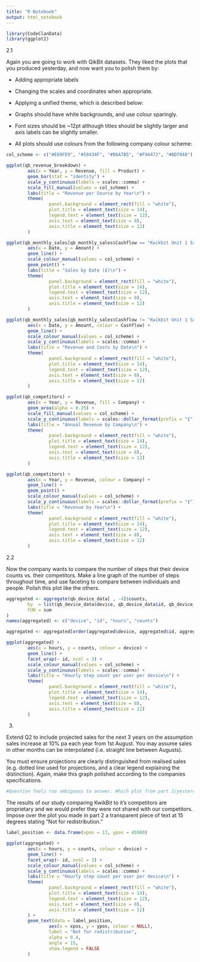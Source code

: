 ```yaml
---
title: "R Notebook"
output: html_notebook
---
```


```r
library(CodeClanData)
library(ggplot2)
```

2.1

Again you are going to work with QikBit datasets. They liked the plots that you
produced yesterday, and now want you to polish them by:

- Adding appropriate labels
- Changing the scales and coordinates when appropriate.
- Applying a unified theme, which is described below:

- Graphs should have white backgrounds, and use colour sparingly.
- Font sizes should be ~12pt although titles should be slightly larger and axis
  labels can be slightly smaller.
- All plots should use colours from the following company colour scheme:
```r
col_scheme <- c("#E89FE9", "#50434F", "#B6A7B5", "#F9A472", "#BD7040")
```

```r
ggplot(qb_revenue_breakdown) +
        aes(x = Year, y = Revenue, fill = Product) +
        geom_bar(stat = "identity") +
        scale_y_continuous(labels = scales::comma) +
        scale_fill_manual(values = col_scheme) +
        labs(title = "Revenue per Source by Year\n") +
        theme(
                panel.background = element_rect(fill = "white"),
                plot.title = element_text(size = 14),
                legend.text = element_text(size = 12),
                axis.text = element_text(size = 8),
                axis.title = element_text(size = 12)
        )
```

```r
ggplot(qb_monthly_sales[qb_monthly_sales$Cashflow == "Kwikbit Unit 1 Sales", ]) +
        aes(x = Date, y = Amount) +
        geom_line() +
        scale_colour_manual(values = col_scheme) +
        geom_point() +
        labs(title = "Sales by Date (£)\n") +
        theme(
                panel.background = element_rect(fill = "white"),
                plot.title = element_text(size = 14),
                legend.text = element_text(size = 12),
                axis.text = element_text(size = 8),
                axis.title = element_text(size = 12)
        )
```

```r
ggplot(qb_monthly_sales[qb_monthly_sales$Cashflow != "Kwikbit Unit 1 Sales", ]) +
        aes(x = Date, y = Amount, colour = Cashflow) +
        geom_line() +
        scale_colour_manual(values = col_scheme) +
        scale_y_continuous(labels = scales::comma) +
        labs(title = "Revenue and Costs by Date\n") +
        theme(
                panel.background = element_rect(fill = "white"),
                plot.title = element_text(size = 14),
                legend.text = element_text(size = 12),
                axis.text = element_text(size = 8),
                axis.title = element_text(size = 12)
        )
```

```r
ggplot(qb_competitors) +
        aes(x = Year, y = Revenue, fill = Company) +
        geom_area(alpha = 0.25) +
        scale_fill_manual(values = col_scheme) +
        scale_y_continuous(labels = scales::dollar_format(prefix = "£")) +
        labs(title = "Annual Revenue by Company\n") +
        theme(
                panel.background = element_rect(fill = "white"),
                plot.title = element_text(size = 14),
                legend.text = element_text(size = 12),
                axis.text = element_text(size = 8),
                axis.title = element_text(size = 12)
        )
```

```r
ggplot(qb_competitors) +
        aes(x = Year, y = Revenue, colour = Company) +
        geom_line() +
        geom_point() +
        scale_colour_manual(values = col_scheme) +
        scale_y_continuous(labels = scales::dollar_format(prefix = "£")) +
        labs(title = "Revenue by Year\n") +
        theme(
                panel.background = element_rect(fill = "white"),
                plot.title = element_text(size = 14),
                legend.text = element_text(size = 12),
                axis.text = element_text(size = 8),
                axis.title = element_text(size = 12)
        )
```

2.2

Now the company wants to compare the number of steps that their device counts
vs. their competitors. Make a line graph of the number of steps throughout time,
and use faceting to compare between individuals and people. Polish this plot 
like the others.
```r
aggregated <- aggregate(qb_device_data[ , -4]$counts,
        by  = list(qb_device_data$device, qb_device_data$id, qb_device_data$hours),
        FUN = sum
)
names(aggregated) <- c("device", "id", "hours", "counts")

aggregated <- aggregated[order(aggregated$device, aggregated$id, aggregated$hours), ]
```

```r
ggplot(aggregated) +
        aes(x = hours, y = counts, colour = device) +
        geom_line() +
        facet_wrap(~ id, ncol = 3) +
        scale_colour_manual(values = col_scheme) +
        scale_y_continuous(labels = scales::comma) +
        labs(title = "Hourly step count per user per device\n") +
        theme(
                panel.background = element_rect(fill = "white"),
                plot.title = element_text(size = 14),
                legend.text = element_text(size = 12),
                axis.text = element_text(size = 8),
                axis.title = element_text(size = 12)
        )
```

3.

Extend Q2 to include projected sales for the next 3 years on the assumption 
sales increase at 10% pa each year from 1st August. You may assume sales in 
other months can be interpolated (i.e. straight line between Augusts).

You must ensure projections are clearly distinguished from realised sales (e.g.
dotted line used for projections, and a clear legend explaining the 
distinction). Again, make this graph polished according to the companies
specifications.
```r
#Question feels too ambiguous to answer. Which plot from part 2/yesterday?
```

The results of our study comparing KwikBit to it’s competitors are proprietary
and we would prefer they were not shared with our competitors. Impose over the 
plot you made in part 2 a transparent piece of text at 15 degrees stating “Not 
for redistribution.”
```r
label_position <- data.frame(xpos = 13, ypos = 45000)

ggplot(aggregated) +
        aes(x = hours, y = counts, colour = device) +
        geom_line() +
        facet_wrap(~ id, ncol = 3) +
        scale_colour_manual(values = col_scheme) +
        scale_y_continuous(labels = scales::comma) +
        labs(title = "Hourly step count per user per device\n") +
        theme(
                panel.background = element_rect(fill = "white"),
                plot.title = element_text(size = 14),
                legend.text = element_text(size = 12),
                axis.text = element_text(size = 8),
                axis.title = element_text(size = 12)
        ) +
        geom_text(data = label_position,
                aes(x = xpos, y = ypos, colour = NULL),
                label = "Not for redistribution",
                alpha = 0.4,
                angle = 15,
                show.legend = FALSE
        )
```

